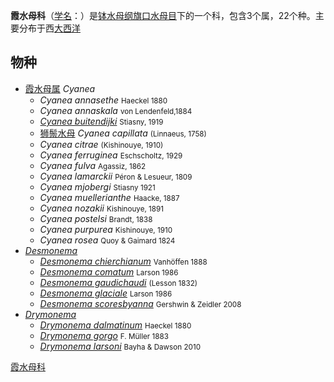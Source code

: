 {{unreferenced|time=2011-01-26T11:30:10+00:00}}
{{Automatic Taxobox
| image = Cyanea kils.jpg
| image_caption =[[狮鬃水母|狮鬃水母]] ''Cyanea capillata''
| taxon =Cyaneidae
| authority = [[Louis_Agassiz|L. Agassiz]], 1862
| subdivision = 
* [[霞水母属|霞水母属]] ''Cyanea''
* ''[[Desmonema|Desmonema]]''
* ''[[Drymonema|Drymonema]]''
}}
'''霞水母科'''（[[学名|学名]]：{{lang|la|Cyaneidae}}）是[[钵水母纲|钵水母纲]][[旗口水母目|旗口水母目]]下的一个科，包含3个属，22个种。主要分布于西[[大西洋|大西洋]]

== 物种 ==
* [[霞水母属|霞水母属]] ''Cyanea''
** ''Cyanea annasethe'' <small>Haeckel 1880</small>
** ''Cyanea annaskala'' <small>von Lendenfeld,1884</small>
** ''[[Cyanea_buitendijki|Cyanea buitendijki]]'' <small>Stiasny, 1919</small>
** [[狮鬃水母|狮鬃水母]] ''Cyanea capillata'' <small>(Linnaeus, 1758)</small>
** ''Cyanea citrae'' <small>(Kishinouye, 1910)</small>
** ''Cyanea ferruginea'' <small>Eschscholtz, 1929</small>
** ''Cyanea fulva'' <small>Agassiz, 1862</small>
** ''Cyanea lamarckii'' <small>Péron & Lesueur, 1809</small>
** ''Cyanea mjobergi'' <small>Stiasny 1921</small>
** ''Cyanea muellerianthe'' <small>Haacke, 1887</small>
** ''Cyanea nozakii'' <small>Kishinouye, 1891</small>
** ''Cyanea postelsi'' <small>Brandt, 1838</small>
** ''Cyanea purpurea'' <small>Kishinouye, 1910</small>
** ''Cyanea rosea'' <small>Quoy & Gaimard 1824</small>
* ''[[Desmonema_(Cyanedidae)|Desmonema]]''
** ''[[Desmonema_chierchianum|Desmonema chierchianum]]'' <small>Vanhöffen 1888</small>
** ''[[Desmonema_comatum|Desmonema comatum]]'' <small>Larson 1986 </small>
** ''[[Desmonema_gaudichaudi|Desmonema gaudichaudi]]'' <small>(Lesson 1832)</small>
** ''[[Desmonema_glaciale|Desmonema glaciale]]'' <small>Larson 1986</small>
** ''[[Desmonema_scoresbyanna|Desmonema scoresbyanna]]'' <small>Gershwin & Zeidler 2008</small>
* ''[[Drymonema|Drymonema]]''
** ''[[Drymonema_dalmatinum|Drymonema dalmatinum]]'' <small>Haeckel 1880</small>
** ''[[Drymonema_gorgo|Drymonema gorgo]]'' <small>F. Müller 1883</small>
** ''[[Drymonema_larsoni|Drymonema larsoni]]'' <small>Bayha & Dawson 2010</small>
{{Taxonbar|from=Q2743664}}

[[Category:霞水母科|]]


{{Cnidarian-stub}}